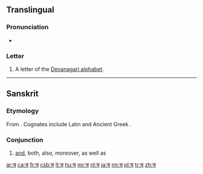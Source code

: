 ==Translingual==
{{Devanagari character info|hex=91a|name=DEVANAGARI LETTER CA|image=[[File:Deva-च-order.gif|100px]]}}
===Pronunciation===
* {{IPA|/tʃə/|lang=mul}}

===Letter===
{{mul-Deva|ca}}

# A letter of the [[Devanagari alphabet]].

----

==Sanskrit==

===Etymology===
From {{etyl|ine-pro|sa}} {{recons|-kʷe||and|lang=ine-pro}}. Cognates include Latin {{term|-que|lang=la}} and Ancient Greek {{term|sc=polytonic|τε|tr=te|lang=grc}}.

===Conjunction===
{{head|sa|conjunction|sc=Deva|tr=ca}}

# [[and]], both, also, moreover, as well as

[[ar:च]]
[[ca:च]]
[[fr:च]]
[[csb:च]]
[[lt:च]]
[[hu:च]]
[[mr:च]]
[[nl:च]]
[[ja:च]]
[[nn:च]]
[[pl:च]]
[[tr:च]]
[[zh:च]]